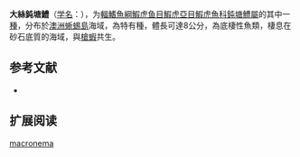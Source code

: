 {{Speciesbox 
| status = NE
| status_system = IUCN3.1
| status_ref = 
| taxon = Amblyeleotris macronema
| authority =  [[Polunin_&_Lubbock|Polunin & Lubbock]], 1979
| synonyms =
}}

'''大絲鈍塘鱧'''（[[学名|学名]]：{{lang|la|'''''Amblyeleotris macronema'''''}}），为[[輻鰭魚綱|輻鰭魚綱]][[鰕虎鱼目|鰕虎鱼目]][[鰕虎亞目|鰕虎亞目]][[鰕虎魚科|鰕虎魚科]][[鈍塘鱧屬|鈍塘鱧屬]]的其中一[[種|種]]，分布於[[澳洲|澳洲]][[蜥蜴島|蜥蜴島]]海域，為特有種，體長可達8公分，為底棲性魚類，棲息在砂石底質的海域，與[[槍蝦|槍蝦]]共生。

==参考文献==
*{{FishBase_species|genus=Amblyeleotris|species=macronema|year=2012|month=3}}

==扩展阅读==
{{refbegin}}
{{wikispecies-inline|Amblyeleotris macronema|大絲鈍塘鱧}}
{{refend}}
{{Taxonbar|from=Q2449851}}

[[Category:鈍塘鱧屬|macronema]]